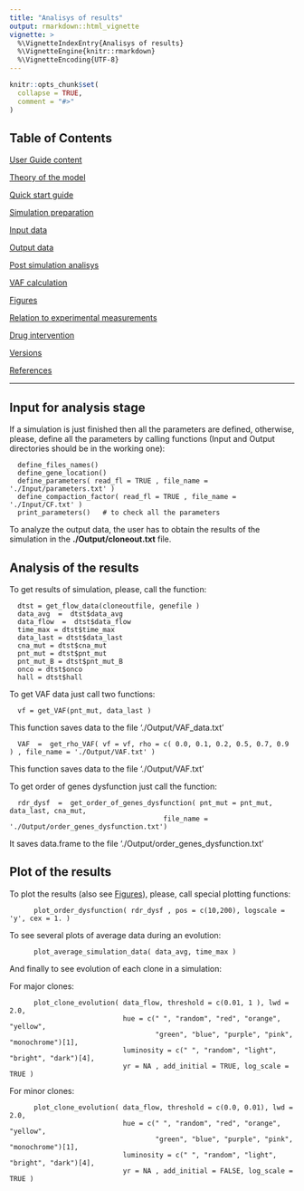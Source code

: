 ```yaml
---
title: "Analisys of results"
output: rmarkdown::html_vignette
vignette: >
  %\VignetteIndexEntry{Analisys of results}
  %\VignetteEngine{knitr::rmarkdown}
  %\VignetteEncoding{UTF-8}
---
```


```r
knitr::opts_chunk$set(
  collapse = TRUE,
  comment = "#>"
)
```


## Table of Contents

[User Guide content](A_User_Guide.html)

[Theory of the model](B_Theory.html)

[Quick start guide](C_Quick_start.html)

[Simulation preparation](D_Simulation.html)

[Input data](E_Input.html)

[Output data](F_Output.html)

[Post simulation analisys](G_Analisys.html)

[VAF calculation](H_VAF.html)

[Figures](I_Figures.html)

[Relation to experimental measurements](J_Relation.html)

[Drug intervention](K_Drug_intervention.html)

[Versions](L_Versions.html)

[References](M_References.html)

---

## Input for analysis stage

If a simulation is just finished then all the parameters are defined, otherwise, please, define all the parameters by calling functions (Input and Output directories should be in the working one):

      define_files_names()
      define_gene_location()
      define_parameters( read_fl = TRUE , file_name = './Input/parameters.txt' )
      define_compaction_factor( read_fl = TRUE , file_name = './Input/CF.txt' )
      print_parameters()   # to check all the parameters

To analyze the output data, the user has to obtain the results of the simulation in the **./Output/cloneout.txt** file.

## Analysis of the results

To get results of simulation, please, call the function:

      dtst = get_flow_data(cloneoutfile, genefile )
      data_avg  =  dtst$data_avg
      data_flow  =  dtst$data_flow
      time_max = dtst$time_max
      data_last = dtst$data_last
      cna_mut = dtst$cna_mut
      pnt_mut = dtst$pnt_mut
      pnt_mut_B = dtst$pnt_mut_B
      onco = dtst$onco
      hall = dtst$hall

To get VAF data just call two functions:

      vf = get_VAF(pnt_mut, data_last )
This function saves data to the file './Output/VAF_data.txt'

      VAF  =  get_rho_VAF( vf = vf, rho = c( 0.0, 0.1, 0.2, 0.5, 0.7, 0.9 ) , file_name = './Output/VAF.txt' )

This function saves data to the file './Output/VAF.txt'

To get order of genes dysfunction just call the function:

      rdr_dysf  =  get_order_of_genes_dysfunction( pnt_mut = pnt_mut, data_last, cna_mut,
                                          file_name = './Output/order_genes_dysfunction.txt')

It saves data.frame to the file './Output/order_genes_dysfunction.txt'


## Plot of the results

To plot the results (also see [Figures](I_Figures.html)), please, call special plotting functions:
  
          plot_order_dysfunction( rdr_dysf , pos = c(10,200), logscale = 'y', cex = 1. )
  

To see several plots of average data during an evolution: 

          plot_average_simulation_data( data_avg, time_max )
  
And finally to see evolution of each clone in a simulation:

For major clones:

          plot_clone_evolution( data_flow, threshold = c(0.01, 1 ), lwd = 2.0,
                                hue = c(" ", "random", "red", "orange", "yellow",
                                        "green", "blue", "purple", "pink", "monochrome")[1],
                                luminosity = c(" ", "random", "light", "bright", "dark")[4],
                                yr = NA , add_initial = TRUE, log_scale = TRUE )

For minor clones:

          plot_clone_evolution( data_flow, threshold = c(0.0, 0.01), lwd = 2.0,
                                hue = c(" ", "random", "red", "orange", "yellow",
                                        "green", "blue", "purple", "pink", "monochrome")[1],
                                luminosity = c(" ", "random", "light", "bright", "dark")[4],
                                yr = NA , add_initial = FALSE, log_scale = TRUE )




